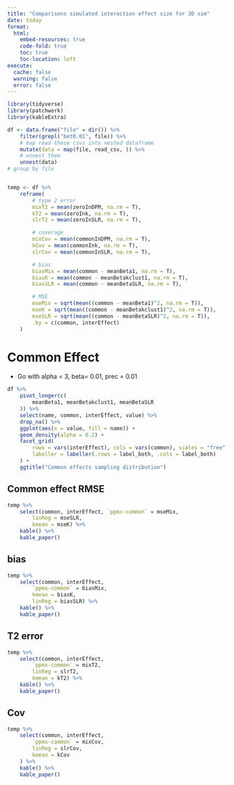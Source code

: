 ```yaml
---
title: "Comparisons simulated interaction effect size for 3D sim"
date: today
format:
  html:
    embed-resources: true
    code-fold: true
    toc: true
    toc-location: left
execute: 
  cache: false
  warning: false
  error: false
---
```





```r
library(tidyverse)
library(patchwork)
library(kableExtra)

df <- data.frame("file" = dir()) %>%
    filter(grepl("bet0.01", file)) %>%
    # map read these csvs into nested dataframe
    mutate(data = map(file, read_csv, )) %>%
    # unnest them
    unnest(data)
# group by file


temp <- df %>%
    reframe(
        # type 2 error
        mixT2 = mean(zeroInDPM, na.rm = T),
        kT2 = mean(zeroInk, na.rm = T),
        slrT2 = mean(zeroInSLR, na.rm = T),

        # coverage
        mixCov = mean(commonInDPM, na.rm = T),
        kCov = mean(commonInk, na.rm = T),
        slrCov = mean(commonInSLR, na.rm = T),

        # bias
        biasMix = mean(common - meanBeta1, na.rm = T),
        biasK = mean(common - meanBetakclust1, na.rm = T),
        biasSLR = mean(common - meanBetaSLR, na.rm = T),

        # MSE
        mseMix = sqrt(mean((common - meanBeta1)^2, na.rm = T)),
        mseK = sqrt(mean((common - meanBetakclust1)^2, na.rm = T)),
        mseSLR = sqrt(mean((common - meanBetaSLR)^2, na.rm = T)),
        .by = c(common, interEffect)
    )
```


# Common Effect
- Go with alpha = 3, beta= 0.01, prec = 0.01
```r
df %>%
    pivot_longer(c(
        meanBeta1, meanBetakclust1, meanBetaSLR
    )) %>%
    select(name, common, interEffect, value) %>%
    drop_na() %>%
    ggplot(aes(x = value, fill = name)) +
    geom_density(alpha = 0.2) +
    facet_grid(
        rows = vars(interEffect), cols = vars(common), scales = "free",
        labeller = labeller(.rows = label_both, .cols = label_both)
    ) +
    ggtitle("Common effects sampling distribution")
```

## Common effect RMSE
```r
temp %>%
    select(common, interEffect, `ppmx-common` = mseMix, 
        linReg = mseSLR,
        kmean = mseK) %>%
    kable() %>%
    kable_paper()
```

## bias
```r
temp %>%
    select(common, interEffect, 
        `ppmx-common` = biasMix,
        kmean = biasK, 
        linReg = biasSLR) %>%
    kable() %>%
    kable_paper()
```

## T2 error
```r
temp %>%
    select(common, interEffect,
        `ppmx-common` = mixT2,
        linReg = slrT2, 
        kmean = kT2) %>%
    kable() %>%
    kable_paper()
```

## Cov
```r
temp %>%
    select(common, interEffect,
        `ppmx-common` = mixCov,
        linReg = slrCov,
        kmean = kCov
    ) %>%
    kable() %>%
    kable_paper()
```


<!--

# clustering
```r
df %>%
    pivot_longer(c(
        rind_Mix, rind_K, rind_DPM
    )) %>%
    select(name, value, interEffect, common) %>%
    drop_na() %>%
    ggplot(aes(x = value, fill = name)) +
    geom_density(alpha = 0.2) +
    facet_grid(
        rows = vars(interEffect), cols = vars(common), scales = "free",
        labeller = labeller(.rows = label_both, .cols = label_both)
    )

df %>% 
    reframe(
        across(c(rind_Mix, rind_K, rind_DPM), function(x) median(x, na.rm = T)),
        .by = c(common, interEffect)
    )
df %>% 
    reframe(
        across(c(ncMix, ncDPM, ncK), function(x) median(x, na.rm = T)),
        .by = c(interEffect, common)
    )

```

# Prediction
```r
df %>%
    pivot_longer(c(
        midMix, kmean_MSE, midDPM, slrRMSE
    )) %>%
    select(name, value, interEffect, common) %>%
    drop_na() %>%
    ggplot(aes(x = value, fill = name)) +
    geom_density(alpha = 0.2) +
    facet_grid(
        rows = vars(interEffect), cols = vars(common), scales = "free",
        labeller = labeller(.rows = label_both, .cols = label_both)
    )


df %>%
    pivot_longer(c(
        bayesPmix, bayesPDPM, bayesPmixoos, bayesPDPMoos
    )) %>%
    select(name, value, interEffect, common) %>%
    drop_na() %>%
    ggplot(aes(x = value, fill = name)) +
    geom_density(alpha = 0.2) +
    facet_grid(
        rows = vars(interEffect), cols = vars(common), scales = "free",
        labeller = labeller(.rows = label_both, .cols = label_both)
    )

```


-->
